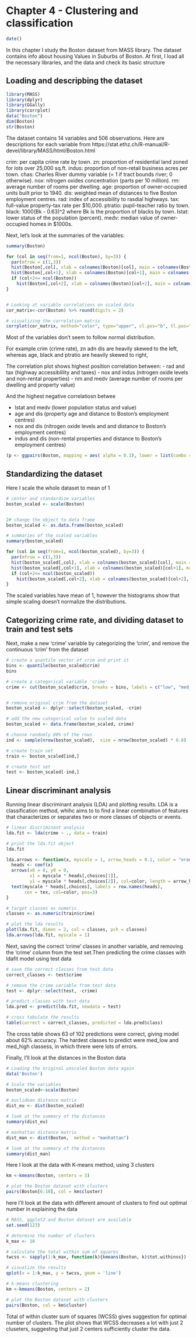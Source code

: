 # Chapter 4 -  Clustering and classification


```r
date()
```

In this chapter I study the Boston dataset from MASS library. The dataset contains info about housing Values in Suburbs of Boston. At first, I load all the necessary libraries, and the data and check its basic structure

## Loading and descripbing the dataset

```r
library(MASS)
library(dplyr)
library(GGally)
library(corrplot)
data("Boston")
dim(Boston)
str(Boston)
```

The dataset contains 14 variables and 506 observations. Here are descriptions for each variable from https://stat.ethz.ch/R-manual/R-devel/library/MASS/html/Boston.html

crim: per capita crime rate by town.
zn: proportion of residential land zoned for lots over 25,000 sq.ft.
indus: proportion of non-retail business acres per town.
chas: Charles River dummy variable (= 1 if tract bounds river; 0 otherwise).
nox: nitrogen oxides concentration (parts per 10 million).
rm: average number of rooms per dwelling.
age: proportion of owner-occupied units built prior to 1940.
dis: weighted mean of distances to five Boston employment centres.
rad: index of accessibility to rasdial highways.
tax: full-value property-tax rate per \$10,000.
ptratio: pupil-teacher ratio by town.
black: 1000(Bk - 0.63)^2 where Bk is the proportion of blacks by town.
lstat: lower status of the population (percent).
medv: median value of owner-occupied homes in \$1000s.

Next, let's look at the summaries of the variables:

```r

summary(Boston)

for (col in seq(from=1, ncol(Boston), by=3)) {
  par(mfrow = c(1,3))
  hist(Boston[,col], xlab = colnames(Boston)[col], main = colnames(Boston)[col] )
  hist(Boston[,col+1], xlab = colnames(Boston)[col+1], main = colnames(Boston)[col+1])
  if (col+2<= ncol(Boston)) 
    hist(Boston[,col+2], xlab = colnames(Boston)[col+2], main = colnames(Boston)[col+2])
}


# Looking at variable correlations on scaled data
cor_matrix<-cor(Boston) %>% round(digits = 2)

# visualizing the correlation matrix
corrplot(cor_matrix, method="color", type="upper", cl.pos="b", tl.pos="d", tl.cex = 0.6)

```

Most of the variables don't seem to follow normal distribution. 

For example crim (crime rate), zn adn dis are heavily skewed to the left, whereas age, black and ptratio are heavily skewed to right,  

The correlation plot shows highest position correlation between: 
- rad and tax (highway accessiblility and taxes)
- nox and indus (nitrogen oxide levels and non-rental properties)
- nm and medv (average number of rooms per dwelling and property value)

And the highest negative correlatiosn betwee 

- lstat and medv (lower population status and value)
- age and dis (property age and distance to Boston's employment centres)
- nox and dis (nitrogen oxide levels and and distance to Boston's employment centres)
- indus and dis (non-rental properties and distance to Boston's employment centres)

```r
(p <- ggpairs(Boston, mapping = aes( alpha = 0.3), lower = list(combo = wrap("facethist", bins = 20))))
```

## Standardizing the dataset

Here I scale the whole dataset to mean of 1

```r
# center and standardize variables
boston_scaled <- scale(Boston)


2# change the object to data frame
boston_scaled <- as.data.frame(boston_scaled)

# summaries of the scaled variables
summary(boston_scaled)


```



```r

for (col in seq(from=1, ncol(boston_scaled), by=3)) {
  par(mfrow = c(1,3))
  hist(boston_scaled[,col], xlab = colnames(boston_scaled)[col], main = colnames(boston_scaled)[col] )
  hist(boston_scaled[,col+1], xlab = colnames(boston_scaled)[col+1], main = colnames(boston_scaled)[col+1])
  if (col+2<= ncol(boston_scaled)) 
    hist(boston_scaled[,col+2], xlab = colnames(boston_scaled)[col+2], main = colnames(boston_scaled)[col+2])
}

```

The scaled variables have mean of 1, however the histograms show that simple scaling doesn't normalize the distributions. 

## Categorizing crime rate, and dividing dataset to train and test sets

Next, make a new 'crime' variable by categorizing the 'crim', and remove the continuous 'crim' from the dataset


```r

# create a quantile vector of crim and print it
bins <- quantile(boston_scaled$crim)
bins

# create a categorical variable 'crime'
crime <- cut(boston_scaled$crim, breaks = bins, labels = c("low", "med_low", "med_high", "high"),  include.lowest = TRUE)


# remove original crim from the dataset
boston_scaled <- dplyr::select(boston_scaled, -crim)

# add the new categorical value to scaled data
boston_scaled <- data.frame(boston_scaled, crime)


```


```r
# choose randomly 80% of the rows
ind <- sample(nrow(boston_scaled),  size = nrow(boston_scaled) * 0.8)

# create train set
train <- boston_scaled[ind,]

# create test set 
test <- boston_scaled[-ind,]
```

## Linear discriminant analysis

Running linear discriminant analysis (LDA) and plotting results. LDA is a classification method, whihc aims to to find a linear combination of features that characterizes or separates two or more classes of objects or events. 

```r
# linear discriminant analysis
lda.fit <- lda(crime ~ ., data = train)

# print the lda.fit object
lda.fit

lda.arrows <- function(x, myscale = 1, arrow_heads = 0.1, color = "orange", tex = 0.75, choices = c(1,2)){
  heads <- coef(x)
  arrows(x0 = 0, y0 = 0, 
         x1 = myscale * heads[,choices[1]], 
         y1 = myscale * heads[,choices[2]], col=color, length = arrow_heads)
  text(myscale * heads[,choices], labels = row.names(heads), 
       cex = tex, col=color, pos=3)
}

# target classes as numeric
classes <- as.numeric(train$crime)

# plot the lda results
plot(lda.fit, dimen = 2, col = classes, pch = classes)
lda.arrows(lda.fit, myscale = 1)


```


Next, saving the correct 'crime' classes in another variable, and removing the 'crime' column from the test set.Then predicting the crime classes with ldafit model using test data

```r
# save the correct classes from test data
correct_classes <- test$crime

# remove the crime variable from test data
test <- dplyr::select(test, -crime)

# predict classes with test data
lda.pred <- predict(lda.fit, newdata = test)

# cross tabulate the results
table(correct = correct_classes, predicted = lda.pred$class)

```

The cross table shows 63 of 102 predictions were correct, giving model about 62% accuracy. The hardest classes to predict were med_low and med_high classess, in which threre were lots of errors.


Finally, I'll look at the distances in the Boston data

```r
# Loading the original unscaled Boston data again
data('Boston')

# Scale the variables
boston_scaled<-scale(Boston)

# euclidean distance matrix
dist_eu <- dist(boston_scaled)

# look at the summary of the distances
summary(dist_eu)

# manhattan distance matrix
dist_man <- dist(Boston,  method = "manhattan")

# look at the summary of the distances
summary(dist_man)

```

Here I look at the data with K-means method, using 3 clusters 

```r
km <-kmeans(Boston, centers = 3)

# plot the Boston dataset with clusters
pairs(Boston[6:10], col = km$cluster)
```

here I'll look at the data with different amount of clusters to find out optimal number in explaining the data

```r
# MASS, ggplot2 and Boston dataset are available
set.seed(123)

# determine the number of clusters
k_max <- 10

# calculate the total within sum of squares
twcss <- sapply(1:k_max, function(k){kmeans(Boston, k)$tot.withinss})

# visualize the results
qplot(x = 1:k_max, y = twcss, geom = 'line')

# k-means clustering
km <-kmeans(Boston, centers = 2)

# plot the Boston dataset with clusters
pairs(Boston, col = km$cluster)
```
Total of within cluster sum of squares (WCSS) gives suggestion for optimal number of clusters. The plot shows that WCSS decreases a lot with just 2 cluseters, suggesting that just 2 centers sufficiently cluster the data. 


